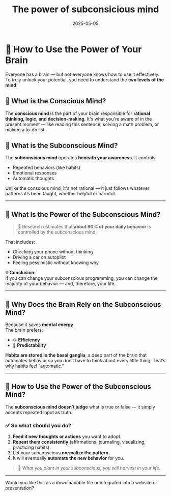 ---
title: 'The power of subconsicious mind'
description: 'It can change your life '
date: '2025-05-05'
---

# 🧠 How to Use the Power of Your Brain

Everyone has a brain — but not everyone knows how to use it effectively. To truly unlock your potential, you need to understand the **two levels of the mind**:

## 🧩 What is the Conscious Mind?

The **conscious mind** is the part of your brain responsible for **rational thinking, logic, and decision-making**. It's what you're aware of in the present moment — like reading this sentence, solving a math problem, or making a to-do list.

## 🌊 What is the Subconscious Mind?

The **subconscious mind** operates **beneath your awareness**. It controls:
- Repeated behaviors (like habits)
- Emotional responses
- Automatic thoughts

Unlike the conscious mind, it's not rational — it just follows whatever patterns it’s been taught, whether helpful or harmful.

---

## 🔋 What Is the Power of the Subconscious Mind?

> 🧠 Research estimates that **about 90% of your daily behavior** is controlled by the subconscious mind.

That includes:
- Checking your phone without thinking
- Driving a car on autopilot
- Feeling pessimistic without knowing why

**💡 Conclusion:**  
If you can change your subconscious programming, you can change the majority of your behavior — and, therefore, your life.

---

## 🧠 Why Does the Brain Rely on the Subconscious Mind?

Because it saves **mental energy**.  
The brain prefers:
- ⚙️ **Efficiency**
- 🔁 **Predictability**

**Habits are stored in the basal ganglia**, a deep part of the brain that automates behavior so you don’t have to think about every little thing. That’s why habits feel “automatic.”

---

## 🔁 How to Use the Power of the Subconscious Mind?

The **subconscious mind doesn’t judge** what is true or false — it simply accepts repeated input as truth.

### ✅ So what should you do?

1. **Feed it new thoughts or actions** you want to adopt.
2. **Repeat them consistently** (affirmations, journaling, visualizing, practicing habits).
3. Let your subconscious **normalize the pattern**.
4. It will eventually **automate the new behavior** for you.

> 🌱 *What you plant in your subconscious, you will harvest in your life.*

---

Would you like this as a downloadable file or integrated into a website or presentation?
